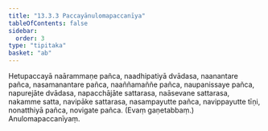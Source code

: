 ```yaml
---
title: "13.3.3 Paccayānulomapaccanīya"
tableOfContents: false
sidebar:
  order: 3
type: "tipitaka"
basket: "ab"
---
```



<DynamicBreadcrumb />

<Division number="40">

<Paragraph number="1991">
Hetupaccayā naārammaṇe pañca, naadhipatiyā dvādasa, naanantare pañca, nasamanantare pañca, naaññamaññe pañca, naupanissaye pañca, napurejāte dvādasa, napacchājāte sattarasa, naāsevane sattarasa, nakamme satta, navipāke sattarasa, nasampayutte pañca, navippayutte tīṇi, nonatthiyā pañca, novigate pañca. (Evaṃ gaṇetabbaṃ.)

</Paragraph>
</Division>

<Paragraph number="1992" type="center">
Anulomapaccanīyaṃ.
</Paragraph>